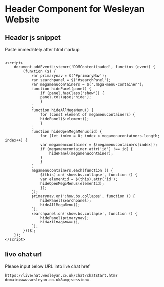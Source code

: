# Header Component for Wesleyan Website

## Header js snippet

Paste immediately after html markup

```

<script>
    document.addEventListener('DOMContentLoaded', function (event) {
        (function ($) {
            var primarynav = $('#primaryNav');
            var searchpanel = $('#searchPanel');
            var megamenucontainers = $('.mega-menu-container');
            function hidePanel(panel) {
                if (panel.hasClass('show')) {
                panel.collapse('hide');
                }
            }
            function hideAllMegaMenu() {
                for (const element of megamenucontainers) {
                hidePanel($(element));
                }
            }
            function hideOpenMegaMenus(id) {
                for (let index = 0; index < megamenucontainers.length; index++) {
                var megamenucontainer = $(megamenucontainers[index]);
                if (megamenucontainer.attr('id') !== id) {
                    hidePanel(megamenucontainer);
                }
                }
            }
            megamenucontainers.each(function () {
                $(this).on('show.bs.collapse', function () {
                var elementid = $(this).attr('id');
                hideOpenMegaMenus(elementid);
                });
            });
            primarynav.on('show.bs.collapse', function () {
                hidePanel(searchpanel);
                hideAllMegaMenu();
            });
            searchpanel.on('show.bs.collapse', function () {
                hidePanel(primarynav);
                hideAllMegaMenu();
            });
        })($);
    });
</script>

```

## live chat url

Please input below URL into live chat href

`https://livechat.wesleyan.co.uk/chat/chatstart.htm?domain=www.wesleyan.co.uk&amp;session=-`
